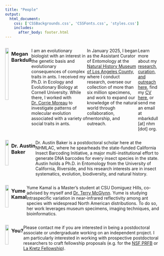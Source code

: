 ```yaml
---
title: "People"
output: 
  html_document:
    css: ['CSSBackgrounds.css', 'CSSFonts.css', 'styles.css']
    includes:
      after_body: footer.html
---
```


:::: {style="display: flex;"}

::: {}

![](./headshotSmaller.png){ width=75% }

:::

::: {}

### Megan Barkdull

I am an evolutionary biologist with an interest in the genetic basis and evolutionary consequences of complex traits in ants. I received my Ph.D. in Ecology and Evolutionary Biology at Cornell University. While there, I worked with [Dr. Corrie Moreau](http://www.moreaulab.entomology.cornell.edu/people/corrie-moreau/) to investigate patterns of molecular evolution associated with a variety of social traits in ants. 

In January 2025, I began as the Assistant Curator of Entomology at the [Natural History Museum of Los Angeles County](https://nhm.org), where I conduct research, oversee our collection of more than six million specimens, and work to expand our knowledge of the natural world through collaboration, mentorship, and outreach.

Learn more about my [research, curation, and outreach here](aboutMegan.html), find my [CV here](cv.html), or send me an email at mbarkdull [at] nhm [dot] org.

:::

::::




:::: {style="display: flex;"}

::: {}

![](./austinBaker.png){ width=75% }

:::

::: {}

### Dr. Austin Baker

Dr. Austin Baker is a postdoctoral scholar here at the NHMLAC, where he spearheads the state-funded California Insect Barcoding Initiative, a major multi-institutional effort to generate DNA barcodes for every insect species in the state. Austin holds a Ph.D. in Entomology from the University of California, Riverside, and his research interests are in insect systematics, evolution, biodiversity, and natural history. 
:::

::::




:::: {style="display: flex;"}

::: {}

![](./yumeKamal.png){ width=75% }

:::

::: {}

### Yume Kamal

Yume Kamal is a Master's student at CSU Domiguez Hills, co-advised by myself and [Dr. Terry McGlynn](https://leaflitter.org). Yume is studying intraspecific variation in near-infrared reflectivity among ant species with widespread North American distributions. To do so, her work leverages museum specimens, imaging techniques, and bioinformatics. 

:::

::::








:::: {style="display: flex;"}

::: {}

![](keysSunset.png){ width=75% }

:::

::: {}

### You?

Please contact me if you are interested in being a postdoctoral associate or undergraduate working on an independent project. I am particularly interested in working with prospective postdoctoral researchers to craft fellowship proposals (e.g. for the [NSF PRFB](https://new.nsf.gov/funding/opportunities/postdoctoral-research-fellowships-biology-prfb) or [La Kretz Fellowship](https://www.ioes.ucla.edu/lakretz/our-work/fellowships/)). 

:::

::::

